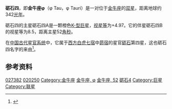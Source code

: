 {{Starbox short |
 name=砺石四（金牛座φ）<br>φ Tauri |
 epoch=[[J2000.0|J2000.0]] |
 constell=[[金牛座|金牛座]] |
 星官=[[昴宿|昴宿]] [[砺石_(星官)|砺石]] |
 ra=04<sup>h</sup> 20<sup>m</sup> 21.3<sup>s</sup> |
 dec=+27° 21' 03" |
 spectral=K1III |
 appmag_v=+4.97 |
 dist_ly=342 ± 33 |
 dist_pc=105 ± 10 |
 names=52 Tauri, [[Star_catalogue#BS,_BSC,_HR|HR]] 1348, [[Henry_Draper_Catalogue|HD]] 27382, [[Star_catalogue#BD/CD/CPD|BD]]+27 655, [[Hipparcos_catalogue|HIP]] 20250, [[Star_catalogue#SAO|SAO]] 76558, GC 5240, [[Star_catalogue#ADS|ADS]] 3137, CCDM 04203+2721
}}
'''砺石四'''，即'''金牛座φ'''（φ Tau，φ Tauri）是一对位于[[金牛座|金牛座]]的[[双星|双星]]，距离地球约342[[光年|光年]]。

砺石四的主星砺石四A是一颗橙色[[恒星光谱|K-型]][[巨星|巨星]]，[[视星等|视星等]]为+4.97。它的伴星砺石四B的视星等为8.5，距离主星52[[角秒|角秒]]。

在[[星官|中国古代星官系统]]中，它属于[[二十八宿|西方白虎七宿]]中[[昴宿|昴宿]]的星官[[砺石|砺石]]第四星，这也砺石四名字的来由<ref>{{Cite web |url=http://aeea.nmns.edu.tw/2006/0607/ap060712.html |title=AEEA天文教育資訊網 昴宿天区 |accessdate=2011-10-17 |archive-date=2011-05-22 |archive-url=https://web.archive.org/web/20110522001503/http://aeea.nmns.edu.tw/2006/0607/ap060712.html |dead-url=no }}</ref>。

==参考资料==
{{reflist}}

{{Stars of Taurus}}
{{星官|砺石|4|0}}

[[Category:HD和HDE天體|027382]]
[[Category:HIP天體|020250]]
[[Category:金牛座|Category:金牛座]]
[[Category:拜耳天體|金牛座, φ]]
[[Category:佛氏天體|金牛座, 52]]
[[Category:砺石_(星官)|砺石4]]
[[Category:巨星|Category:巨星]]
[[Category:联星|Category:联星]]